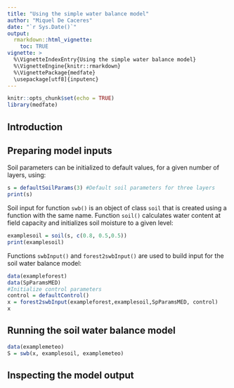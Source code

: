```yaml
---
title: "Using the simple water balance model"
author: "Miquel De Caceres"
date: "`r Sys.Date()`"
output: 
  rmarkdown::html_vignette:
    toc: TRUE
vignette: >
  %\VignetteIndexEntry{Using the simple water balance model}
  %\VignetteEngine{knitr::rmarkdown}
  %\VignettePackage{medfate}
  \usepackage[utf8]{inputenc}
---
```


```r
knitr::opts_chunk$set(echo = TRUE)
library(medfate)
```

## Introduction
## Preparing model inputs
Soil parameters can be initialized to default values, for a given number of layers, using:

```r
s = defaultSoilParams(3) #Default soil parameters for three layers
print(s)
```

Soil input for function `swb()` is an object of class `soil` that
is created using a function with the same name. Function `soil()` calculates
water content at field capacity and initializes soil moisture to a given level:
```r
examplesoil = soil(s, c(0.8, 0.5,0.5))
print(examplesoil)
```
Functions `swbInput()` and `forest2swbInput()` are used to build input
for the soil water balance model:

```r
data(exampleforest)
data(SpParamsMED)
#Initialize control parameters
control = defaultControl()
x = forest2swbInput(exampleforest,examplesoil,SpParamsMED, control)
x
```

## Running the soil water balance model

```r
data(examplemeteo)
S = swb(x, examplesoil, examplemeteo)
```

## Inspecting the model output
